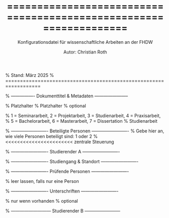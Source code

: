 % ==================================================================
% Konfigurationsdatei für wissenschaftliche Arbeiten an der FHDW
% Autor: Christian Roth
% Stand: März 2025
% ==================================================================

% ---------------- Dokumenttitel & Metadaten -----------------------

\newcommand{\thetitle}{[Titel der Arbeit]} % Platzhalter
\newcommand{\headertitle}{[Kurztitel für Kopfzeile]} % Platzhalter
\newcommand{\kooperationsunternehmen}{[Name des Unternehmens]} % optional

% 1 = Seminararbeit, 2 = Projektarbeit, 3 = Studienarbeit, 4 = Praxisarbeit,
% 5 = Bachelorarbeit, 6 = Masterarbeit, 7 = Dissertation
\newcommand{\arbeitstypwahl}{3} % Studienarbeit

% ------------------------- Beteiligte Personen -------------------------
% Gebe hier an, wie viele Personen beteiligt sind: 1 oder 2
\newcommand{\anzahlpersonen}{1} % <<<<<<<<<<<<<<<<<<<<<<< zentrale Steuerung

% ------------------------- Studierender A -------------------------

\newcommand{\studentname}{Christian Roth}
\newcommand{\studentadresse}{Senner Stra\ss{}e 68}
\newcommand{\studentplzort}{33647 Bielefeld}
\newcommand{\studentemail}{christian.roth@edu.fhdw.de}
\newcommand{\eingereichtam}{[Datum]}
\newcommand{\einreichungsort}{Bielefeld}

% ------------------------- Studiengang & Standort -------------------------

\newcommand{\studiengang}{Wirtschaftsinformatik mit Schwerpunkt Data Science (\textit{M.Sc.})}
\newcommand{\fhdwstandort}{Bielefeld}
\newcommand{\modulname}{Forecasting}

% ------------------------- Prüfende Personen -------------------------

\newcommand{\prueferA}{[Name Prüfer*in A]}
\newcommand{\prueferB}{} % leer lassen, falls nur eine Person

% ------------------------- Unterschriften -------------------------

\newcommand{\unterschriftA}{[Pfad zur Unterschrift A]} % nur wenn vorhanden
\newcommand{\unterschriftB}{[Pfad zur Unterschrift B]} % optional

% --------------------------- Studierender B ------------------------

\newcommand{\studentnameB}{[Name Studierender B]}
\newcommand{\studentadresseB}{[Adresse B]}
\newcommand{\studentplzortB}{[PLZ Ort B]}
\newcommand{\studentemailB}{[E-Mail B]}
\newcommand{\eingereichtamB}{[Datum Einreichung B]}
\newcommand{\einreichungsortB}{[Einreichungsort B]}